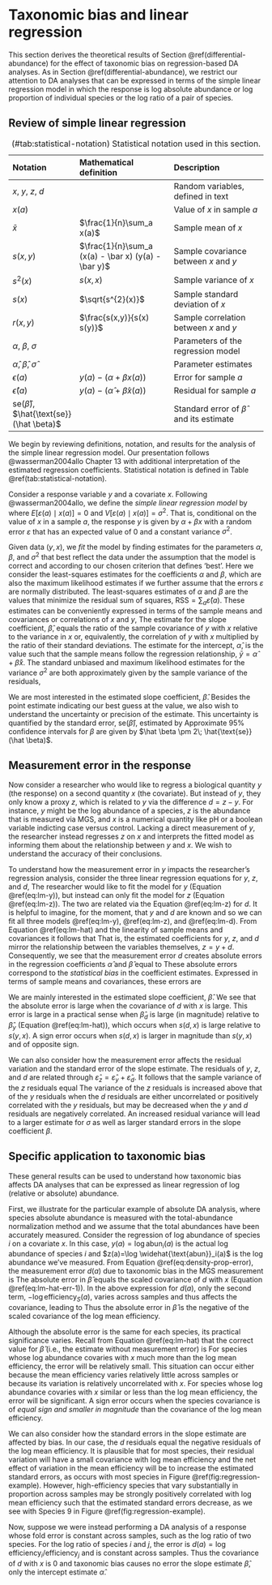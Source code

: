 # Taxonomic bias and linear regression {#appendix-regression}

This section derives the theoretical results of Section \@ref(differential-abundance) for the effect of taxonomic bias on regression-based DA analyses.
As in Section \@ref(differential-abundance), we restrict our attention to DA analyses that can be expressed in terms of the simple linear regression model in which the response is log absolute abundance or log proportion of individual species or the log ratio of a pair of species. 

## Review of simple linear regression

Table: (\#tab:statistical-notation) Statistical notation used in this section.

| Notation | Mathematical definition | Description |
|:--|:----|:----|
| $x$, $y$, $z$, $d$ |                                                     | Random variables, defined in text |
| $x(a)$             |                                                     | Value of $x$ in sample $a$ |
| $\bar x$           | $\frac{1}{n}\sum_a x(a)$                            | Sample mean of $x$ |
| $s(x,y)$           | $\frac{1}{n}\sum_a (x(a) - \bar x) (y(a) - \bar y)$ | Sample covariance between $x$ and $y$ |
| $s^{2}(x)$         | $s(x,x)$                                            | Sample variance of $x$ |
| $s(x)$             | $\sqrt{s^{2}(x)}$                                   | Sample standard deviation of $x$ |
| $r(x,y)$           | $\frac{s(x,y)}{s(x) s(y)}$                          | Sample correlation between $x$ and $y$ |
| $\alpha$, $\beta$, $\sigma$                            | | Parameters of the regression model |
| $\hat \alpha$, $\hat \beta$, $\hat \sigma$             | | Parameter estimates |
| $\epsilon(a)$      | $y(a) - (\alpha + \beta x(a))$      | Error for sample $a$ |
| $\hat \epsilon(a)$ | $y(a) - (\hat \alpha + \hat \beta x(a))$ | Residual for sample $a$ |
| $\text{se}(\hat \beta)$, $\hat{\text{se}}(\hat \beta)$ | | Standard error of $\hat \beta$ and its estimate |

We begin by reviewing definitions, notation, and results for the analysis of the simple linear regression model.
Our presentation follows @wasserman2004allo Chapter 13 with additional interpretation of the estimated regression coefficients.
<!-- to support our subsequent consideration of measurement error caused by bias. -->
Statistical notation is defined in Table \@ref(tab:statistical-notation).

Consider a response variable $y$ and a covariate $x$.
Following @wasserman2004allo, we define the _simple linear regression model_ by
\begin{align}
  (\#eq:lm)
  y(a) &= \alpha + \beta x(a) + \varepsilon(a),
\end{align}
where $E[\varepsilon(a) \mid x(a)] = 0$ and $V[\varepsilon(a) \mid x(a)] = \sigma^2$.
That is, conditional on the value of $x$ in a sample $a$, the response $y$ is given by $\alpha + \beta x$ with a random error $\varepsilon$ that has an expected value of $0$ and a constant variance $\sigma^2$.

<!-- Note that we distinguish between the statistical model being fit to the data, and the actual data generating process. -->
<!-- These results for the regression model estimates hold regardless of whether the simple linear model is a good one for the data. -->

Given data $(y, x)$, we _fit_ the model by finding estimates for the parameters $\alpha$, $\beta$, and $\sigma^2$ that best reflect the data under the assumption that the model is correct and according to our chosen criterion that defines 'best'.
Here we consider the least-squares estimates for the coefficients $\alpha$ and $\beta$, which are also the maximum likelihood estimates if we further assume that the errors $\varepsilon$ are normally distributed.
<!-- Defining the residuals as $\hat \varepsilon(a) = y(a) - (\hat \alpha + \hat \beta x(a))$,  -->
The least-squares estimates of $\alpha$ and $\beta$ are the values that minimize the residual sum of squares, $\text{RSS} = \sum_{a} \hat \varepsilon(a)$.
These estimates can be conveniently expressed in terms of the sample means and covariances or correlations of $x$ and $y$,
\begin{align}
  (\#eq:lm-hat)
  \hat \alpha &= \bar y - \hat \beta \bar x \\
  \hat \beta &= \frac{s(y,x)}{s^2(x)} = r(y,x) \cdot \frac{s(y)}{s(x)}.
\end{align}
<!-- (@wasserman2004allo Chapter 13), -->
The estimate for the slope coefficient, $\hat \beta$, equals the ratio of the sample covariance of $y$ with $x$ relative to the variance in $x$ or, equivalently, the correlation of $y$ with $x$ multiplied by the ratio of their standard deviations.
The estimate for the intercept, $\hat \alpha$, is the value such that the sample means follow the regression relationship, $\bar y = \hat \alpha + \hat \beta \bar x$.
<!-- We are most interested in the estimate of the slope coefficient, $\hat \beta$ -->
The standard unbiased and maximum likelihood estimates for the variance $\sigma^{2}$ are both approximately given by the sample variance of the residuals,
\begin{align}
  (\#eq:lm-var)
  \hat{\sigma}^2(\hat \beta) \approx s^2(\hat \varepsilon).
\end{align}

We are most interested in the estimated slope coefficient, $\hat \beta$.
Besides the point estimate indicating our best guess at the value, we also wish to understand the uncertainty or precision of the estimate. 
This uncertainty is quantified by the standard error, $\text{se}(\hat \beta)$, estimated by
\begin{align}
  (\#eq:lm-se)
  \hat{\text{se}}(\hat \beta)
  = \frac{\hat \sigma}{s(x) \sqrt{n}}
  \approx \frac{s(\hat \varepsilon)}{s(x) \sqrt{n}},
\end{align}
<!-- (@wasserman2004allo Equation 13.13). -->
Approximate 95% confidence intervals for $\beta$ are given by $\hat \beta \pm 2\; \hat{\text{se}}(\hat \beta)$.

## Measurement error in the response

Now consider a researcher who would like to regress a biological quantity $y$ (the response) on a second quantity $x$ (the covariate).
But instead of $y$, they only know a proxy $z$, which is related to $y$ via the difference $d = z - y$.
For instance, $y$ might be the log abundance of a species, $z$ is the abundance that is measured via MGS, and $x$ is a numerical quantity like pH or a boolean variable indicting case versus control.
Lacking a direct measurement of $y$, the researcher instead regresses $z$ on $x$ and interprets the fitted model as informing them about the relationship between $y$ and $x$.
We wish to understand the accuracy of their conclusions.

To understand how the measurement error in $y$ impacts the researcher's regression analysis, consider the three linear regression equations for $y$, $z$, and $d$,
\begin{align}
  (\#eq:lm-y)
  y(a) &= \alpha_y + \beta_y x(a) + \varepsilon_y(a),
\end{align}
\begin{align}
  (\#eq:lm-z)
  z(a) &= \alpha_z + \beta_z x(a) + \varepsilon_z(a),
\end{align}
\begin{align}
  (\#eq:lm-d)
  d(a) &= \alpha_d + \beta_d x(a) + \varepsilon_d(a).
\end{align}
The researcher would like to fit the model for $y$ (Equation \@ref(eq:lm-y)), but instead can only fit the model for $z$ (Equation \@ref(eq:lm-z)).
The two are related via the Equation \@ref(eq:lm-z) for $d$.
It is helpful to imagine, for the moment, that $y$ and $d$ are known and so we can fit all three models \@ref(eq:lm-y), \@ref(eq:lm-z), and \@ref(eq:lm-d).
From Equation \@ref(eq:lm-hat) and the linearity of sample means and covariances it follows that 
\begin{align}
  (\#eq:lm-hat-rel)
  \hat \alpha_z &= \hat \alpha_y + \hat \alpha_d \\
  \hat \beta_z &= \hat \beta_y + \hat \beta_d.
\end{align}
That is, the estimated coefficients for $y$, $z$, and $d$ mirror the relationship between the variables themselves,  $z = y + d$.
Consequently, we see that the measurement error $d$ creates absolute errors in the regression coefficients $\hat \alpha$ and $\hat \beta$ equal to
\begin{align}
  (\#eq:lm-hat-err)
  \text{abs. error}(\hat \alpha) &\equiv \hat \alpha_z - \hat \alpha_y = \hat \alpha_d \\
  \text{abs. error}(\hat \beta) &\equiv \hat \beta_z - \hat \beta_y = \hat \beta_d.
\end{align}
These absolute errors correspond to the _statistical bias_ in the coefficient estimates.
Expressed in terms of sample means and covariances, these errors are
\begin{align}
  (\#eq:lm-hat-err-1)
  \text{abs. error}(\hat \alpha) &= \bar d - \hat \beta_d \bar x \\
  \text{abs. error}(\hat \beta)  &= \frac{s(d,x)}{s^2(x)} = r(d,x) \cdot \frac{s(d)}{s(x)}.
\end{align}

We are mainly interested in the estimated slope coefficient, $\hat \beta$.
We see that the absolute error is large when the covariance of $d$ with $x$ is large.
This error is large in a practical sense when $\hat \beta_{d}$ is large (in magnitude) relative to $\hat \beta_y$ (Equation \@ref(eq:lm-hat)), which occurs when $s(d,x)$ is large relative to $s(y,x)$.
<!-- Thus the relative error in $\hat \beta$ is large when the covariance of $d$ with $x$ is large relative to the covariance of $y$ with $x$. -->
A sign error occurs when $s(d,x)$ is larger in magnitude than $s(y,x)$ and of opposite sign.

We can also consider how the measurement error affects the residual variation and the standard error of the slope estimate.
The residuals of $y$, $z$, and $d$ are related through $\hat \varepsilon_z = \hat \varepsilon_y + \hat \varepsilon_d$.
It follows that the sample variance of the $z$ residuals equal
\begin{align}
  s^2(\hat \varepsilon_{z}) 
  = s^2(\hat \varepsilon_y + \hat \varepsilon_{d})
  = s^2(\hat \varepsilon_y) + s^2(\hat \varepsilon_{d}) + 2 s(\hat \varepsilon_y, \hat \varepsilon_{d}).
\end{align}
The variance of the $z$ residuals is increased above that of the $y$ residuals when the $d$ residuals are either uncorrelated or positively correlated with the $y$ residuals, but may be decreased when the $y$ and $d$ residuals are negatively correlated.
An increased residual variance will lead to a larger estimate for $\sigma$ as well as larger standard errors in the slope coefficient $\beta$.

## Specific application to taxonomic bias

These general results can be used to understand how taxonomic bias affects DA analyses that can be expressed as linear regression of log (relative or absolute) abundance.

First, we illustrate for the particular example of absolute DA analysis, where species absolute abundance is measured with the total-abundance normalization method and we assume that the total abundances have been accurately measured.
Consider the regression of log abundance of species $i$ on a covariate $x$.
In this case, $y(a)= \log \text{abun}_{i}(a)$ is the actual log abundance of species $i$ and $z(a)=\log \widehat{\text{abun}}_i(a)$ is the log abundance we've measured.
From Equation \@ref(eq:density-prop-error), the measurement error $d(a)$ due to taxonomic bias in the MGS measurement is
\begin{align}
  d(a) 
  \equiv z(a) - y(a) 
  = \log \text{efficiency}_i - \log \text{efficiency}_S(a).
\end{align}
The absolute error in $\hat \beta$ equals the scaled covariance of $d$ with $x$ (Equation \@ref(eq:lm-hat-err-1)).
<!-- The first term, $\log \text{efficiency}_i$, is constant across samples; thus it affects $\hat \alpha_d$ (via its effect on $\bar d$) but does not affect $\hat \beta_d$. -->
In the above expression for $d(a)$, only the second term, $- \log \text{efficiency}_S(a)$, varies across samples and thus affects the covariance, leading to
\begin{align}
  \text{abs. error}(\hat \beta)
    &= - \frac{s[\log \text{efficiency}_S, x]}{s^2(x)}.
%    = - \frac{r[\log \text{efficiency}_S, x] \cdot s[\log \text{efficiency}_S]}{s(x)}, \\
\end{align}
Thus the absolute error in $\hat \beta$ is the negative of the scaled covariance of the log mean efficiency.

Although the absolute error is the same for each species, its practical significance varies.
Recall from Equation \@ref(eq:lm-hat) that the correct value for $\hat \beta$ (i.e., the estimate without measurement error) is
\begin{align}
  \hat \beta &= \frac{s[\log \text{abun}, x]}{s^2(x)}.
\end{align}
For species whose log abundance covaries with $x$ much more than the log mean efficiency, the error will be relatively small.
This situation can occur either because the mean efficiency varies relatively little across samples or because its variation is relatively uncorrelated with $x$.
For species whose log abundance covaries with $x$ similar or less than the log mean efficiency, the error will be significant.
A sign error occurs when the species covariance is of _equal sign and smaller in magnitude_ than the covariance of the log mean efficiency.

We can also consider how the standard errors in the slope estimate are affected by bias.
In our case, the $d$ residuals equal the negative residuals of the log mean efficiency.
It is plausible that for most species, their residual variation will have a small covariance with log mean efficiency and the net effect of variation in the mean efficiency will be to increase the estimated standard errors, as occurs with most species in Figure \@ref(fig:regression-example).
However, high-efficiency species that vary substantially in proportion across samples may be strongly positively correlated with log mean efficiency such that the estimated standard errors decrease, as we see with Species 9 in Figure \@ref(fig:regression-example).

Now, suppose we were instead performing a DA analysis of a response whose fold error is constant across samples, such as the log ratio of two species.
For the log ratio of species $i$ and $j$, the error is $d(a) = \log \text{efficiency}_i / \text{efficiency}_j$ and is constant across samples.
Thus the covariance of $d$ with $x$ is 0 and taxonomic bias causes no error the slope estimate $\hat \beta$, only the intercept estimate $\hat \alpha$.
